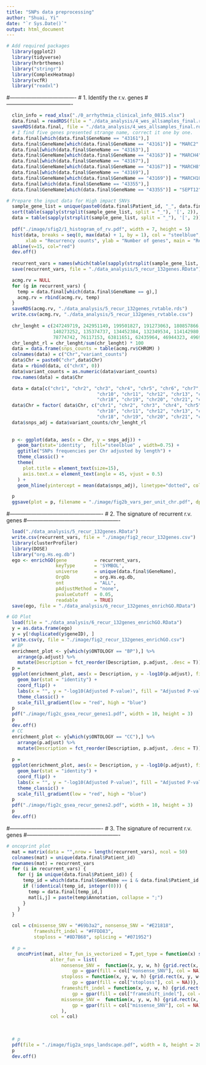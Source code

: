 ```yaml
---
title: "SNPs data preprocessing"
author: "Shuai, Yi"
date: "`r Sys.Date()`"
output: html_document
---
```


```r
# Add required packages
  library(ggplot2)
  library(tidyverse)
  library(hrbrthemes)
  library("stringr")
  library(ComplexHeatmap)
  library(vcfR)
  library("readxl")
```

#-------------------------------------
# 1. Identify the r.v. genes
#-------------------------------------

```r
  clin_info = read_xlsx("./0_arrhythmia_clinical_info_0815.xlsx")
  data.final = readRDS(file = "./data_analysis/4_wes_allsamples_final.rds")
  saveRDS(data.final, file = "./data_analysis/4_wes_allsamples_final.rds")
  # I find five genes presented strange name, correct it one by one.
  data.final[which(data.final$GeneName == "43161"),]
  data.final$GeneName[which(data.final$GeneName == "43161")] = "MARC2"
  data.final[which(data.final$GeneName == "43163"),]
  data.final$GeneName[which(data.final$GeneName == "43163")] = "MARCH4"
  data.final[which(data.final$GeneName == "43167"),]
  data.final$GeneName[which(data.final$GeneName == "43167")] = "MARCH8"
  data.final[which(data.final$GeneName == "43169"),]
  data.final$GeneName[which(data.final$GeneName == "43169")] = "MARCH10"
  data.final[which(data.final$GeneName == "43355"),]
  data.final$GeneName[which(data.final$GeneName == "43355")] = "SEPT12"
```

```r
# Prepare the input data for High impact SNVs
  sample_gene_list = unique(paste0(data.final$Patient_id, "_", data.final$GeneName))
  sort(table(sapply(strsplit(sample_gene_list, split = "_"), '[', 2)), decreasing = T)
  data = table(sapply(strsplit(sample_gene_list, split = "_"), '[', 2))
  
  pdf("./image/sfig2/1_histogram_of_rv.pdf", width = 7, height = 5)
  hist(data, breaks = seq(0, max(data) + 1, by = 1), col = "steelblue",
       xlab = "Recurrency counts", ylab = "Number of genes", main = "Recurrent variants in arrhythmia cohorts")
  abline(v=15, col="red")
  dev.off()
  
  recurrent_vars = names(which(table(sapply(strsplit(sample_gene_list, split = "_"), '[', 2)) >= 15))
  save(recurrent_vars, file = "./data_analysis/5_recur_132genes.RData")
```

```r
  acmg.rv = NULL
  for (g in recurrent_vars) {
    temp = data.final[which(data.final$GeneName == g),]
    acmg.rv = rbind(acmg.rv, temp)
  }
  saveRDS(acmg.rv, "./data_analysis/5_recur_132genes_rvtable.rds")
  write.csv(acmg.rv, "./data_analysis/5_recur_132genes_rvtable.csv")
  
  chr_lenght = c(247249719, 242951149, 199501827, 191273063, 180857866, 170899992, 158821424, 146274826, 
                 140273252, 135374737, 134452384, 132349534, 114142980, 106368585, 100338915, 88827254, 
                 78774742, 76117153, 63811651, 62435964, 46944323, 49691432, 154913754, 57772954) #
  chr_lenght_rl = chr_lenght/sum(chr_lenght) * 100
  data = data.frame(snps_counts = table(acmg.rv$CHROM) )
  colnames(data) = c("Chr","variant_counts")
  data$Chr = paste0("chr",data$Chr)
  data = rbind(data, c("chrX", 0))
  data$variant_counts = as.numeric(data$variant_counts)  
  row.names(data) = data$Chr

  data = data[c("chr1", "chr2", "chr3", "chr4", "chr5", "chr6", "chr7", "chr8", "chr9",
                                 "chr10", "chr11", "chr12", "chr13", "chr14", "chr15", "chr16", "chr17",
                                 "chr18", "chr19", "chr20", "chr21", "chr22", "chrX", "chrY"),]
  data$Chr = factor( data$Chr, c("chr1", "chr2", "chr3", "chr4", "chr5", "chr6", "chr7", "chr8", "chr9",
                                 "chr10", "chr11", "chr12", "chr13", "chr14", "chr15", "chr16", "chr17",
                                 "chr18", "chr19", "chr20", "chr21", "chr22", "chrX", "chrY"))
  data$snps_adj = data$variant_counts/chr_lenght_rl
  
  
  p <- ggplot(data, aes(x = Chr, y = snps_adj)) +
    geom_bar(stat='identity',  fill="steelblue" , width=0.75) +
    ggtitle("SNPs frequencies per Chr adjusted by length") +
    theme_classic() +
    theme(
      plot.title = element_text(size=15),
      axis.text.x = element_text(angle = 45, vjust = 0.5)
    ) +
    geom_hline(yintercept = mean(data$snps_adj), linetype="dotted", color = "red", size=1)

  p
  ggsave(plot = p, filename = "./image/fig2b_vars_per_unit_chr.pdf", dpi = 300, width = 7, height = 4)
```

#----------------------------------------------------
# 2. The signature of recurrent r.v. genes
#----------------------------------------------------

```r
  load("./data_analysis/5_recur_132genes.RData")
  write.csv(recurrent_vars, file = "./image/fig2_recur_132genes.csv")
  library(clusterProfiler)
  library(DOSE)
  library("org.Hs.eg.db")  
  ego <- enrichGO(gene          = recurrent_vars,
                  keyType       = 'SYMBOL',
                  universe      = unique(data.final$GeneName),
                  OrgDb         = org.Hs.eg.db,
                  ont           = "ALL",
                  pAdjustMethod = "none", 
                  pvalueCutoff  = 0.05,
                  readable      = TRUE)
  save(ego, file = "./data_analysis/6_recur_132genes_enrichGO.RData")
```

```r
# GO Plot
  load(file = "./data_analysis/6_recur_132genes_enrichGO.RData")
  y = as.data.frame(ego)
  y = y[!duplicated(y$geneID), ]
  write.csv(y, file = "./image/fig2_recur_132genes_enrichGO.csv")
  # BP
  enrichment_plot <- y[which(y$ONTOLOGY == "BP"),] %>% 
    arrange(p.adjust) %>%
    mutate(Description = fct_reorder(Description, p.adjust, .desc = T))
  p =
  ggplot(enrichment_plot, aes(x = Description, y = -log10(p.adjust), fill = p.adjust)) +
    geom_bar(stat = "identity") +
    coord_flip() +
    labs(x = "", y = "-log10(Adjusted P-value)", fill = "Adjusted P-value") +
    theme_classic() +
    scale_fill_gradient(low = "red", high = "blue")
  p
  pdf("./image/fig2c_gsea_recur_genes1.pdf", width = 10, height = 3)
  p
  dev.off()
  # CC
  enrichment_plot <- y[which(y$ONTOLOGY == "CC"),] %>% 
    arrange(p.adjust) %>%
    mutate(Description = fct_reorder(Description, p.adjust, .desc = T))
  
  p =
  ggplot(enrichment_plot, aes(x = Description, y = -log10(p.adjust), fill = p.adjust)) +
    geom_bar(stat = "identity") +
    coord_flip() +
    labs(x = "", y = "-log10(Adjusted P-value)", fill = "Adjusted P-value") +
    theme_classic() +
    scale_fill_gradient(low = "red", high = "blue")
  p
  pdf("./image/fig2c_gsea_recur_genes2.pdf", width = 10, height = 3)
  p
  dev.off()  
```

#----------------------------------------------------
# 3. The signature of recurrent r.v. genes
#----------------------------------------------------


```r
# oncoprint plot
  mat = matrix(data = "",nrow = length(recurrent_vars), ncol = 50)
  colnames(mat) = unique(data.final$Patient_id)
  rownames(mat) = recurrent_vars
  for (i in recurrent_vars) {
    for (j in unique(data.final$Patient_id)) {
      temp_id = which(data.final$GeneName == i & data.final$Patient_id == j)
      if (!identical(temp_id, integer(0))) {
        temp = data.final[temp_id,]
        mat[i,j] = paste(temp$Annotation, collapse = ";")
      }
    }
  }

  col = c(missense_SNV = "#69b3a2", nonsense_SNV = "#E21818",
          frameshift_indel = "#FFDD83",
          stoploss = "#8D7B68", splicing = "#071952")

  # p =
    oncoPrint(mat, alter_fun_is_vectorized = T,get_type = function(x) strsplit(x, ";")[[1]],
                alter_fun = list(
                    nonsense_SNV =  function(x, y, w, h) {grid.rect(x, y, w-unit(0.5, "mm"), h-unit(0.5, "mm"),
                        gp = gpar(fill = col["nonsense_SNV"], col = NA))},
                    stoploss = function(x, y, w, h) {grid.rect(x, y, w-unit(0.5, "mm"), h-unit(0.5, "mm"),
                        gp = gpar(fill = col["stoploss"], col = NA))},
                    frameshift_indel = function(x, y, w, h) {grid.rect(x, y, w-unit(0.5, "mm"), h*0.5,
                        gp = gpar(fill = col["frameshift_indel"], col = NA))},
                    missense_SNV =  function(x, y, w, h) {grid.rect(x, y, w-unit(0.5, "mm"), h*0.3, 
                        gp = gpar(fill = col["missense_SNV"], col = NA))}
                    ),
                col = col)
  

  
  # p
  pdf(file = "./image/fig2a_snps_landscape.pdf", width = 8, height = 20)
  p
  dev.off()
```

